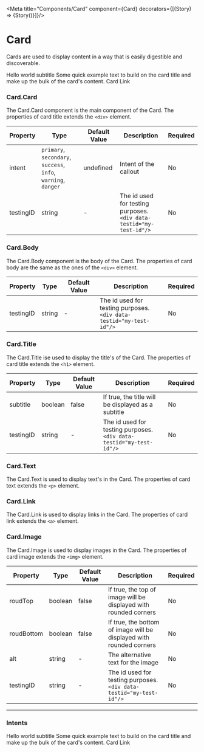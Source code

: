 
<Meta title="Components/Card" component={Card}  decorators={[(Story) => <ApplicationProvider>{Story()}</ApplicationProvider>]}/>

# Card

Cards are used to display content in a way that is easily digestible and discoverable.

<Canvas>
  <div style={{maxWidth: '20rem', padding: '0rem 5rem'}}>
    <Card>
      <Card.Body>
        <Card.Title>Hello world</Card.Title>
        <Card.Title subtitle>subtitle</Card.Title>
      </Card.Body>
      <Card.Image src="https://picsum.photos/1024" />
      <Card.Body>
        <Card.Text>
          Some quick example text to build on the card title and make up the bulk of the card&apos;s content.
        </Card.Text>
        <Card.Link>
          Card Link
        </Card.Link>
      </Card.Body>
    </Card>
  </div>
</Canvas>


### Card.Card
The Card.Card component is the main component of the Card.
The properties of card title extends the `<div>` element.

| Property | Type | Default Value | Description | Required |
|---|---|---|---|---|
|intent|`primary`, `secondary`, `success`, <br/>`info`, `warning`, `danger`|undefined|Intent of the callout|No|
|testingID| string | - | The id used for testing purposes.<br/>`<div data-testid="my-test-id"/>` |No|

### Card.Body
The Card.Body component is the body of the Card.
The properties of card body are the same as the ones of the `<div>` element.

| Property | Type | Default Value | Description | Required |
|---|---|---|---|---|
|testingID| string | - | The id used for testing purposes.<br/>`<div data-testid="my-test-id"/>` |No|

### Card.Title
The Card.Title ise used to display the title's of the Card.
The properties of card title extends the `<h1>` element.

| Property | Type | Default Value | Description | Required |
|---|---|---|---|---|
|subtitle|boolean|false|If true, the title will be displayed as a subtitle|No|
|testingID| string | - | The id used for testing purposes.<br/>`<div data-testid="my-test-id"/>` |No|

### Card.Text
The Card.Text is used to display text's in the Card.
The properties of card text extends the `<p>` element.

### Card.Link
The Card.Link is used to display links in the Card.
The properties of card link extends the `<a>` element.

### Card.Image
The Card.Image is used to display images in the Card.
The properties of card image extends the `<img>` element.

| Property | Type | Default Value | Description | Required |
|---|---|---|---|---|
|roudTop|boolean|false|If true, the top of image will be displayed with rounded corners|No|
|roudBottom|boolean|false|If true, the bottom of image will be displayed with rounded corners|No|
|alt|string| - | The alternative text for the image|No|
|testingID| string | - | The id used for testing purposes.<br/>`<div data-testid="my-test-id"/>` |No|

---

### Intents

<Canvas>
  <div style={{maxWidth: '20rem', padding: '0rem 5rem'}}>
    <Card.Card intent="warning">
      <Card.Body>
        <Card.Title>Hello world</Card.Title>
        <Card.Title subtitle>subtitle</Card.Title>
      </Card.Body>
      <Card.Image src="https://picsum.photos/1024" />
      <Card.Body>
        <Card.Text>
          Some quick example text to build on the card title and make up the bulk of the card&apos;s content.
        </Card.Text>
        <Card.Link>
          Card Link
        </Card.Link>
      </Card.Body>
    </Card.Card>
  </div>
</Canvas>
